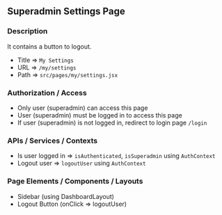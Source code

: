 ## Superadmin Settings Page

### Description

It contains a button to logout.

- Title => `My Settings`
- URL => `/my/settings`
- Path => `src/pages/my/settings.jsx`

### Authorization / Access

- Only user (superadmin) can access this page
- User (superadmin) must be logged in to access this page
- If user (superadmin) is not logged in, redirect to login page `/login`

### APIs / Services / Contexts

- Is user logged in => `isAuthenticated`, `isSuperadmin` using `AuthContext`
- Logout user => `logoutUser` using `AuthContext`

### Page Elements / Components / Layouts

- Sidebar (using DashboardLayout)
- Logout Button (onClick => logoutUser)
